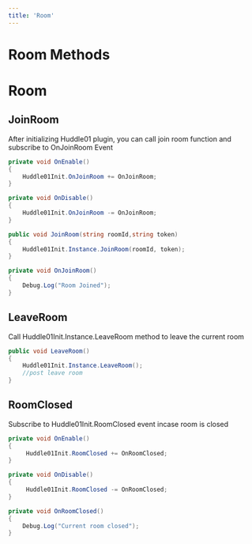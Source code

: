---
title: 'Room'
---


# Room Methods

# Room

## JoinRoom

After initializing Huddle01 plugin, you can call join room function and subscribe to OnJoinRoom Event

```csharp
private void OnEnable()
{
    Huddle01Init.OnJoinRoom += OnJoinRoom;
}

private void OnDisable()
{
    Huddle01Init.OnJoinRoom -= OnJoinRoom;  
}

public void JoinRoom(string roomId,string token)
{
    Huddle01Init.Instance.JoinRoom(roomId, token);
}

private void OnJoinRoom()
{
    Debug.Log("Room Joined");
}
```

## LeaveRoom

Call Huddle01Init.Instance.LeaveRoom method to leave the current room

```csharp
public void LeaveRoom()
{
    Huddle01Init.Instance.LeaveRoom();
    //post leave room
}
```

## RoomClosed

Subscribe to Huddle01Init.RoomClosed event incase room is closed

```csharp
private void OnEnable()
{
     Huddle01Init.RoomClosed += OnRoomClosed;
}

private void OnDisable()
{
     Huddle01Init.RoomClosed -= OnRoomClosed;  
}

private void OnRoomClosed()
{
    Debug.Log("Current room closed");
}
```